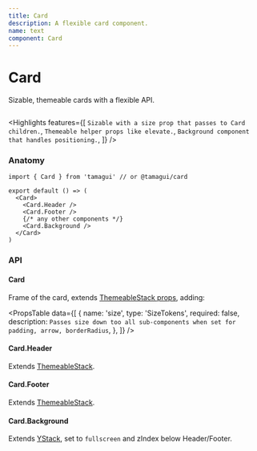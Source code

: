 ```yaml
---
title: Card
description: A flexible card component.
name: text
component: Card
---
```


# Card

<Description>Sizable, themeable cards with a flexible API.</Description>

<HeroContainer>
  <CardDemo />
</HeroContainer>

```jsx hero template=Card

```

<Highlights
  features={[
    `Sizable with a size prop that passes to Card children.`,
    `Themeable helper props like elevate.`,
    `Background component that handles positioning.`,
  ]}
/>

### Anatomy

```tsx
import { Card } from 'tamagui' // or @tamagui/card

export default () => (
  <Card>
    <Card.Header />
    <Card.Footer />
    {/* any other components */}
    <Card.Background />
  </Card>
)
```

### API

#### Card

Frame of the card, extends [ThemeableStack props](/docs/components/stacks#themeablestack), adding:

<PropsTable
  data={[
    {
      name: 'size',
      type: 'SizeTokens',
      required: false,
      description: `Passes size down too all sub-components when set for padding, arrow, borderRadius`,
    },
  ]}
/>

#### Card.Header

Extends [ThemeableStack](/docs/components/stacks#themeablestack).

#### Card.Footer

Extends [ThemeableStack](/docs/components/stacks#themeablestack).

#### Card.Background

Extends [YStack](/docs/components/stacks), set to `fullscreen` and zIndex below Header/Footer.
